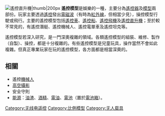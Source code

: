 [[File:Align_T-REX_2386.jpg|[[遙控直升機]]|thumb|200px]]
'''遙控模型'''是娛樂的一種，主要分為[[遙控器|遙控器]]及[[模型玩具|模型]]兩部份。玩家主要透過[[遙控|遙控]]發出[[電磁波|電磁波]]（有時為[[紅外線|紅外線]]，但相當少見），操控模型行駛或飛行。主要的遙控模型包括[[遙控車|遙控車]]、[[遙控船|遙控船]]、[[遙控飛機|遙控飛機]]及[[遙控直升機|遙控直升機]]；至於較不常見的，有遙控潛艇、遙控機械人、遙控電單車及遙控坦克等。

遙控模型若深入研究，是一門深奧複雜的領域。各類遙控模型的組裝、維修、製作（自製）、操控，都是十分複雜的。有些遙控模型是兒童玩具，操作當然不會如此複雜。但真正專業玩家在玩的遙控模型，各方面都是相當深奧的。

==相關==
* 遙控[[機械人|機械人]]
* [[高空攝影|高空攝影]]
* 安全守則
* [[能源|能源]]：[[油渣|油渣]]、[[酒精|酒精]]、[[電油|電油]]、[[電池|電池]]（置於[[電池箱|電池箱]]）。

[[Category:无线电遥控|Category:无线电遥控]]
[[Category:比例模型|Category:比例模型]]
[[Category:无人载具|Category:无人载具]]